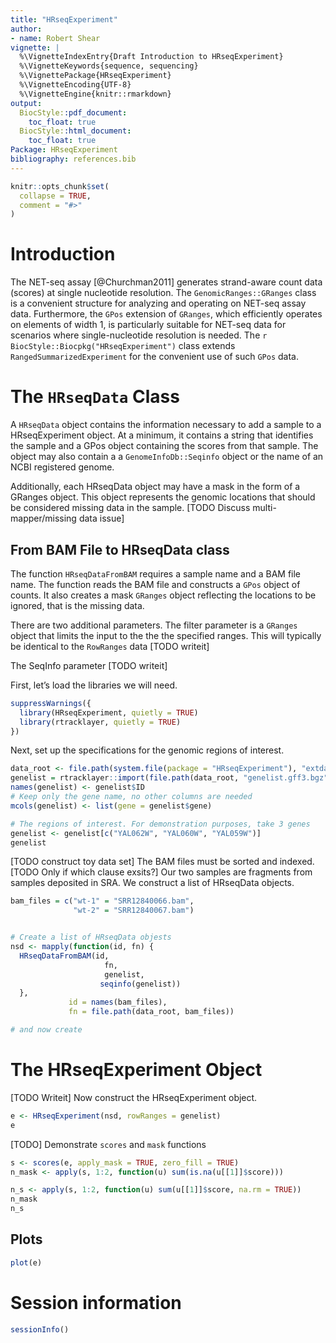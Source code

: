 ```yaml
---
title: "HRseqExperiment"
author:
- name: Robert Shear
vignette: |
  %\VignetteIndexEntry{Draft Introduction to HRseqExperiment}
  %\VignetteKeywords{sequence, sequencing}
  %\VignettePackage{HRseqExperiment}  
  %\VignetteEncoding{UTF-8}
  %\VignetteEngine{knitr::rmarkdown}
output:
  BiocStyle::pdf_document:
    toc_float: true
  BiocStyle::html_document:
    toc_float: true
Package: HRseqExperiment
bibliography: references.bib
---
```


```r
knitr::opts_chunk$set(
  collapse = TRUE,
  comment = "#>"
)
```

# Introduction

The NET-seq assay [@Churchman2011] generates strand-aware count data (scores) at single nucleotide resolution. The `GenomicRanges::GRanges` class is a convenient structure for analyzing and operating on NET-seq assay data. Furthermore, the `GPos` extension of `GRanges`, which efficiently operates on elements of width 1, is particularly suitable for NET-seq data for scenarios where single-nucleotide resolution is needed. The `r BiocStyle::Biocpkg("HRseqExperiment")` class extends `RangedSummarizedExperiment` for the convenient use of such `GPos` data.

# The `HRseqData` Class

A `HRseqData` object contains the information necessary to add a sample to a HRseqExperiment object. At a minimum, it contains a string that identifies the sample and a GPos object containing the scores from that sample. The object may also contain a a `GenomeInfoDb::Seqinfo` object or the name of an NCBI registered genome. 

Additionally, each HRseqData object may have a mask in the form of a GRanges object. This object represents the genomic locations that should be considered missing data in the sample. [TODO Discuss multi-mapper/missing data issue]

## From BAM File to HRseqData class

The function `HRseqDataFromBAM` requires a sample name and a BAM file name. The function reads the BAM file and constructs a `GPos` object of counts. It also creates a mask `GRanges` object reflecting the locations to be ignored, that is the missing data. 

There are two additional parameters. The filter parameter is a `GRanges` object that limits the input to the the the specified ranges. This will typically be identical to the `RowRanges` data [TODO writeit]

The SeqInfo parameter [TODO writeit]

First, let's load the libraries we will need.

```r
suppressWarnings({
  library(HRseqExperiment, quietly = TRUE)
  library(rtracklayer, quietly = TRUE)
})
```

Next, set up the specifications for the genomic regions of interest.

```r
data_root <- file.path(system.file(package = "HRseqExperiment"), "extdata")
genelist = rtracklayer::import(file.path(data_root, "genelist.gff3.bgz"), genome = "sacCer3")
names(genelist) <- genelist$ID
# Keep only the gene name, no other columns are needed
mcols(genelist) <- list(gene = genelist$gene)

# The regions of interest. For demonstration purposes, take 3 genes
genelist <- genelist[c("YAL062W", "YAL060W", "YAL059W")]
genelist
```

[TODO construct toy data set]
The BAM files must be sorted and indexed. [TODO Only if which clause exsits?]
Our two samples are fragments from samples deposited in SRA. We construct a list of HRseqData objects.



```r
bam_files = c("wt-1" = "SRR12840066.bam", 
              "wt-2" = "SRR12840067.bam")


# Create a list of HRseqData objests
nsd <- mapply(function(id, fn) {
  HRseqDataFromBAM(id, 
                     fn,
                     genelist, 
                    seqinfo(genelist))
  },
             id = names(bam_files),
             fn = file.path(data_root, bam_files))

# and now create
```
# The HRseqExperiment Object
[TODO Writeit]
Now construct the HRseqExperiment object.

```r
e <- HRseqExperiment(nsd, rowRanges = genelist)
e
```

[TODO] Demonstrate `scores` and `mask` functions

```r
s <- scores(e, apply_mask = TRUE, zero_fill = TRUE)
n_mask <- apply(s, 1:2, function(u) sum(is.na(u[[1]]$score)))

n_s <- apply(s, 1:2, function(u) sum(u[[1]]$score, na.rm = TRUE))
n_mask
n_s
```
## Plots
```r
plot(e)
```

# Session information
```r
sessionInfo()
```
